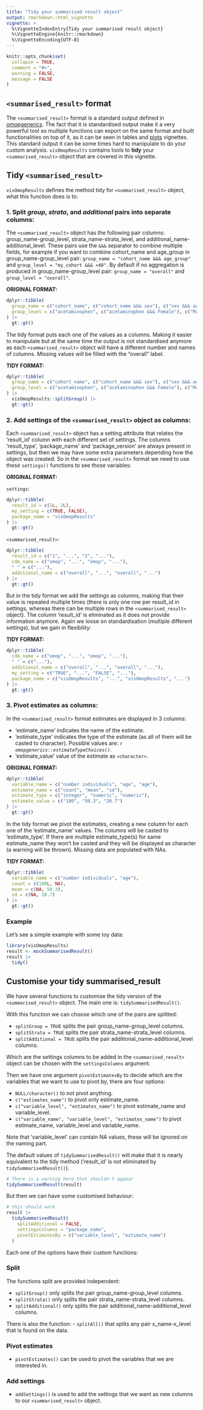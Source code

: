 ```yaml
---
title: "Tidy your summarised result object"
output: rmarkdown::html_vignette
vignette: >
  %\VignetteIndexEntry{Tidy your summarised result object}
  %\VignetteEngine{knitr::rmarkdown}
  %\VignetteEncoding{UTF-8}
---
```


```r
knitr::opts_chunk$set(
  collapse = TRUE,
  comment = "#>",
  warning = FALSE,
  message = FALSE
)
```

## `<summarised_result>` format

The `<summarised_result>` format is a standard output defined in [omopgenerics](https://darwin-eu-dev.github.io/omopgenerics/articles/summarised_result.html). The fact that it is standardised output make it a very powerful tool so multiple functions can export on the same format and built functionalities on top of it, as it can be seen in tables and [plots](https://darwin-eu.github.io/visOmopResults/articles/plots.html) vignettes. This standard output it can be some times hard to manipulate to do your custom analysis. `visOmopResults` contains tools to **tidy** your `<summarised_result>` object that are covered in this vignette.

## Tidy `<summarised_result>`

`visOmopResults` defines the method tidy for `<summarised_result>` object, what this function does is to:

### 1. Split *group*, *strata*, and *additional* pairs into separate columns:

The `<summarised_result>` object has the following pair columns: group_name-group_level, strata_name-strata_level, and additional_name-additional_level. These pairs use the `&&&` separator to combine multiple fields, for example if you want to combine cohort_name and age_group in group_name-group_level pair: `group_name = "cohort_name &&& age_group"` and `group_level = "my_cohort &&& <40"`. By default if no aggregation is produced in group_name-group_level pair: `group_name = "overall"` and `group_level = "overall"`. 

**ORIGINAL FORMAT:**
```r
dplyr::tibble(
  group_name = c("cohort_name", c("cohort_name &&& sex"), c("sex &&& age_group")),
  group_level = c("acetaminophen", c("acetaminophen &&& Female"), c("Male &&& <40"))
) |>
  gt::gt()
```

The tidy format puts each one of the values as a columns. Making it easier to manipulate but at the same time the output is not standardised anymore as each `<summarised_result>` object will have a different number and names of columns. Missing values will be filled with the "overall" label.

**TIDY FORMAT:**
```r
dplyr::tibble(
  group_name = c("cohort_name", c("cohort_name &&& sex"), c("sex &&& age_group")),
  group_level = c("acetaminophen", c("acetaminophen &&& Female"), c("Male &&& <40"))
) |>
  visOmopResults::splitGroup() |>
  gt::gt()
```

### 2. Add settings of the `<summarised_result>` object as columns:

Each `<summarised_result>` object has a setting attribute that relates the 'result_id' column with each different set of settings. The columns 'result_type', 'package_name' and 'package_version' are always present in settings, but then we may have some extra parameters depending how the object was created. So in the `<summarised_result>` format we need to use these `settings()` functions to see those variables:

**ORIGINAL FORMAT:**

`settings`:
```r
dplyr::tibble(
  result_id = c(1L, 2L),
  my_setting = c(TRUE, FALSE),
  package_name = "visOmopResults"
) |>
  gt::gt()
```

`<summarised_result>`:
```r
dplyr::tibble(
  result_id = c("1", "...", "2", "..."),
  cdm_name = c("omop", "...", "omop", "..."),
  " " = c("..."),
  additional_name = c("overall", "...", "overall", "...")
) |>
  gt::gt()
```

But in the tidy format we add the settings as columns, making that their value is repeated multiple times (there is only one row per result_id in settings, whereas there can be multiple rows in the `<summarised_result>` object). The column 'result_id' is eliminated as it does not provide information anymore. Again we loose on standardisation (multiple different settings), but we gain in flexibility:

**TIDY FORMAT:**
```r
dplyr::tibble(
  cdm_name = c("omop", "...", "omop", "..."),
  " " = c("..."),
  additional_name = c("overall", "...", "overall", "..."),
  my_setting = c("TRUE", "...", "FALSE", "..."),
  package_name = c("visOmopResults", "...", "visOmopResults", "...")
) |>
  gt::gt()
```

### 3. Pivot estimates as columns:

In the `<summarised_result>` format estimates are displayed in 3 columns: 

- 'estimate_name' indicates the name of the estimate.
- 'estimate_type' indicates the type of the estimate (as all of them will be casted to character). Possible values are: *`r omopgenerics::estimateTypeChoices()`*.
- 'estimate_value' value of the estimate as `<character>`.

**ORIGINAL FORMAT:**
```r
dplyr::tibble(
  variable_name = c("number individuals", "age", "age"),
  estimate_name = c("count", "mean", "sd"),
  estimate_type = c("integer", "numeric", "numeric"),
  estimate_value = c("100", "50.3", "20.7")
) |>
  gt::gt()
```

In the tidy format we pivot the estimates, creating a new column for each one of the 'estimate_name' values. The columns will be casted to 'estimate_type'. If there are multiple estimate_type(s) for same estimate_name they won't be casted and they will be displayed as character (a warning will be thrown). Missing data are populated with NAs.

**TIDY FORMAT:**
```r
dplyr::tibble(
  variable_name = c("number individuals", "age"),
  count = c(100L, NA),
  mean = c(NA, 50.3),
  sd = c(NA, 20.7)
) |>
  gt::gt()
```

### Example

Let's see a simple example with some toy data:

```r
library(visOmopResults)
result <- mockSummarisedResult()
result |>
  tidy()
```

## Customise your tidy summarised_result

We have several functions to customise the tidy version of the `<summarised_result>` object. The main one is: `tidySummarisedResult()`.

With this function we can choose which one of the pairs are splitted:

- `splitGroup = TRUE` splits the pair group_name-group_level columns.
- `splitStrata = TRUE` splits the pair strata_name-strata_level columns.
- `splitAdditional = TRUE` splits the pair additional_name-additional_level columns.

Which are the settings columns to be added in the `<summarised_result>` object can be chosen with the `settingsColumns` argument.

Then we have one argument `pivotEstimatesBy` to decide which are the variables that we want to use to pivot by, there are four options:

- `NULL/character()` to not pivot anything.
- `c("estimates_name")` to pivot only estimate_name.
- `c("variable_level", "estimates_name")` to pivot estimate_name and variable_level.
- `c("variable_name", "variable_level", "estimates_name")` to pivot estimate_name, variable_level and variable_name.

Note that 'variable_level' can contain NA values, these will be ignored on the naming part.

The default values of `tidySummarisedResult()` will make that it is nearly equivalent to the tidy method ('result_id' is not eliminated by `tidySummarisedResult()`).

```r
# There is a warning here that shouldn't appear
tidySummarisedResult(result)
```

But then we can have some customised behaviour:

```r
# this should work
result |>
  tidySummarisedResult(
    splitAdditional = FALSE,
    settingsColumns = "package_name",
    pivotEstimatesBy = c("variable_level", "estimate_name")
  )
```

Each one of the options have their custom functions:

### Split

The functions split are provided independent:

- `splitGroup()` only splits the pair group_name-group_level columns.
- `splitStrata()` only splits the pair strata_name-strata_level columns.
- `splitAdditional()` only splits the pair additional_name-additional_level columns.

There is also the function:
- `splitAll()` that splits any pair x_name-x_level that is found on the data.

### Pivot estimates

- `pivotEstimates()` can be used to pivot the variables that we are interested in.

### Add settings

- `addSettings()` is used to add the settings that we want as new columns to our `<summarised_result>` object.
